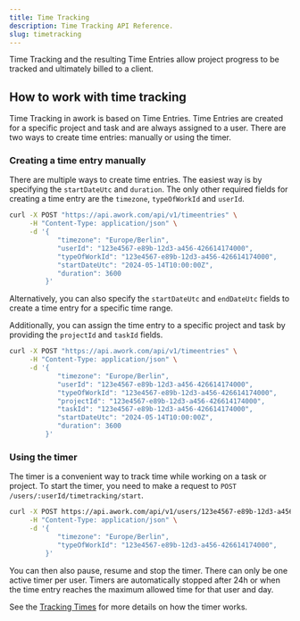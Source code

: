 ```yaml
---
title: Time Tracking
description: Time Tracking API Reference.
slug: timetracking
---
```


Time Tracking and the resulting Time Entries allow project progress to be tracked and ultimately billed to a client.

## How to work with time tracking

Time Tracking in awork is based on Time Entries. Time Entries are created for a specific project and task and are always assigned to a user. There are two ways to create time entries: manually or using the timer.

### Creating a time entry manually

There are multiple ways to create time entries. The easiest way is by specifying the `startDateUtc` and `duration`. The only other required fields for creating a time entry are the `timezone`, `typeOfWorkId` and `userId`.

```sh title="Request" {4-8}
curl -X POST "https://api.awork.com/api/v1/timeentries" \
     -H "Content-Type: application/json" \
     -d '{
            "timezone": "Europe/Berlin",
            "userId": "123e4567-e89b-12d3-a456-426614174000",
            "typeOfWorkId": "123e4567-e89b-12d3-a456-426614174000",
            "startDateUtc": "2024-05-14T10:00:00Z",
            "duration": 3600
         }'
```

Alternatively, you can also specify the `startDateUtc` and `endDateUtc` fields to create a time entry for a specific time range.

Additionally, you can assign the time entry to a specific project and task by providing the `projectId` and `taskId` fields.

```sh title="Request" {7-8}
curl -X POST "https://api.awork.com/api/v1/timeentries" \
     -H "Content-Type: application/json" \
     -d '{
            "timezone": "Europe/Berlin",
            "userId": "123e4567-e89b-12d3-a456-426614174000",
            "typeOfWorkId": "123e4567-e89b-12d3-a456-426614174000",
            "projectId": "123e4567-e89b-12d3-a456-426614174000",
            "taskId": "123e4567-e89b-12d3-a456-426614174000",
            "startDateUtc": "2024-05-14T10:00:00Z",
            "duration": 3600
         }'
```

### Using the timer

The timer is a convenient way to track time while working on a task or project. To start the timer, you need to make a request to `POST /users/:userId/timetracking/start`.

```sh title="Request"
curl -X POST https://api.awork.com/api/v1/users/123e4567-e89b-12d3-a456-426614174000/timetracking/start \
     -H "Content-Type: application/json" \
     -d '{
            "timezone": "Europe/Berlin",
            "typeOfWorkId": "123e4567-e89b-12d3-a456-426614174000",
         }'
```

You can then also pause, resume and stop the timer. There can only be one active timer per user. Timers are automatically stopped after 24h or when the time entry reaches the maximum allowed time for that user and day.

See the [Tracking Times](https://support.awork.com/en/articles/5366812-tracking-times) for more details on how the timer works.